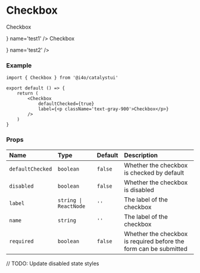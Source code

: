 
# Checkbox

<DemoCard>
	<div className='flex flex-col space-y-2'>
		<Checkbox
			defaultChecked={true}
			label={<p className='text-gray-900'>Checkbox</p>}
			name='test1'
		/>
		<Checkbox
			defaultChecked={true}
			disabled={true}
			label={<p className='text-gray-900'>Checkbox</p>}
			name='test2'
		/>
	</div>
</DemoCard>

### Example

```tsx
import { Checkbox } from '@i4o/catalystui'

export default () => {
	return (
		<Checkbox
			defaultChecked={true}
			label={<p className='text-gray-900'>Checkbox</p>}
		/>
	)
}
```

### Props

| Name             | Type                  | Default | Description                                                       |
| :--------------- | :-------------------- | :------ | :---------------------------------------------------------------- |
| `defaultChecked` | `boolean`             | `false` | Whether the checkbox is checked by default                        |
| `disabled`       | `boolean`             | `false` | Whether the checkbox is disabled                                  |
| `label`          | `string \| ReactNode` | `''`    | The label of the checkbox                                         |
| `name`           | `string`              | `''`    | The label of the checkbox                                         |
| `required`       | `boolean`             | `false` | Whether the checkbox is required before the form can be submitted |

// TODO: Update disabled state styles
